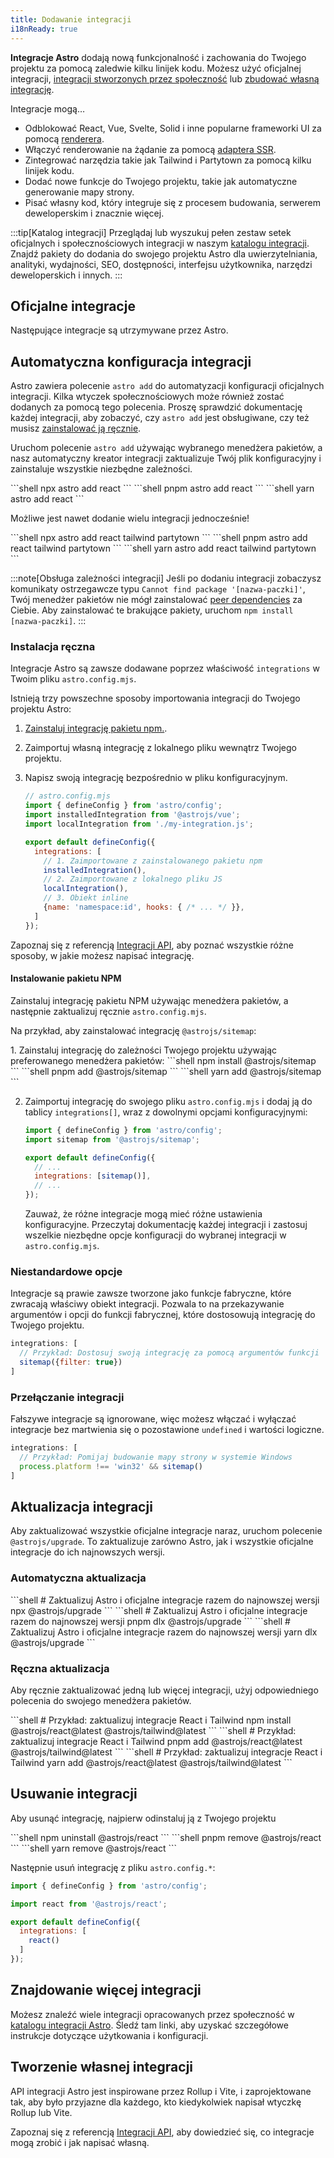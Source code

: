 ```yaml
---
title: Dodawanie integracji
i18nReady: true
---
```




**Integracje Astro** dodają nową funkcjonalność i zachowania do Twojego projektu za pomocą zaledwie kilku linijek kodu. Możesz użyć oficjalnej integracji, [integracji stworzonych przez społeczność](#znajdowanie-więcej-integracji) lub [zbudować własną integrację](#tworzenie-własnej-integracji).

Integracje mogą…

- Odblokować React, Vue, Svelte, Solid i inne popularne frameworki UI za pomocą [renderera](/pl/guides/framework-components/).
- Włączyć renderowanie na żądanie za pomocą [adaptera SSR](/pl/guides/server-side-rendering/).
- Zintegrować narzędzia takie jak Tailwind i Partytown za pomocą kilku linijek kodu.
- Dodać nowe funkcje do Twojego projektu, takie jak automatyczne generowanie mapy strony.
- Pisać własny kod, który integruje się z procesem budowania, serwerem deweloperskim i znacznie więcej.

:::tip[Katalog integracji]
Przeglądaj lub wyszukuj pełen zestaw setek oficjalnych i społecznościowych integracji w naszym [katalogu integracji](https://astro.build/integrations/). Znajdź pakiety do dodania do swojego projektu Astro dla uwierzytelniania, analityki, wydajności, SEO, dostępności, interfejsu użytkownika, narzędzi deweloperskich i innych.
:::

## Oficjalne integracje

Następujące integracje są utrzymywane przez Astro.

<IntegrationsNav />

## Automatyczna konfiguracja integracji

Astro zawiera polecenie `astro add` do automatyzacji konfiguracji oficjalnych integracji. Kilka wtyczek społecznościowych może również zostać dodanych za pomocą tego polecenia. Proszę sprawdzić dokumentację każdej integracji, aby zobaczyć, czy `astro add` jest obsługiwane, czy też musisz [zainstalować ją ręcznie](#instalacja-ręczna).

Uruchom polecenie `astro add` używając wybranego menedżera pakietów, a nasz automatyczny kreator integracji zaktualizuje Twój plik konfiguracyjny i zainstaluje wszystkie niezbędne zależności.

<PackageManagerTabs>
  <Fragment slot="npm">
  ```shell
  npx astro add react
  ```
  </Fragment>
  <Fragment slot="pnpm">
  ```shell
  pnpm astro add react
  ```
  </Fragment>
  <Fragment slot="yarn">
  ```shell
  yarn astro add react
  ```
  </Fragment>
</PackageManagerTabs>

Możliwe jest nawet dodanie wielu integracji jednocześnie!

<PackageManagerTabs>
  <Fragment slot="npm">
  ```shell
  npx astro add react tailwind partytown
  ```
  </Fragment>
  <Fragment slot="pnpm">
  ```shell
  pnpm astro add react tailwind partytown
  ```
  </Fragment>
  <Fragment slot="yarn">
  ```shell
  yarn astro add react tailwind partytown
  ```
  </Fragment>
</PackageManagerTabs>

:::note[Obsługa zależności integracji]
Jeśli po dodaniu integracji zobaczysz komunikaty ostrzegawcze typu `Cannot find package '[nazwa-paczki]'`, Twój menedżer pakietów nie mógł zainstalować [peer dependencies](https://nodejs.org/en/blog/npm/peer-dependencies/) za Ciebie. Aby zainstalować te brakujące pakiety, uruchom `npm install [nazwa-paczki]`.
:::

### Instalacja ręczna

Integracje Astro są zawsze dodawane poprzez właściwość `integrations` w Twoim pliku `astro.config.mjs`.

Istnieją trzy powszechne sposoby importowania integracji do Twojego projektu Astro:
1. [Zainstaluj integrację pakietu npm.](#instalowanie-pakietu-NPM).
2. Zaimportuj własną integrację z lokalnego pliku wewnątrz Twojego projektu.
3. Napisz swoją integrację bezpośrednio w pliku konfiguracyjnym.

    ```js
    // astro.config.mjs
    import { defineConfig } from 'astro/config';
    import installedIntegration from '@astrojs/vue';
    import localIntegration from './my-integration.js';

    export default defineConfig({
      integrations: [
        // 1. Zaimportowane z zainstalowanego pakietu npm
        installedIntegration(),
        // 2. Zaimportowane z lokalnego pliku JS
        localIntegration(),
        // 3. Obiekt inline 
        {name: 'namespace:id', hooks: { /* ... */ }},
      ]
    });
    ```

Zapoznaj się z referencją [Integracji API](/pl/reference/integrations-reference/), aby poznać wszystkie różne sposoby, w jakie możesz napisać integrację.

#### Instalowanie pakietu NPM

Zainstaluj integrację pakietu NPM używając menedżera pakietów, a następnie zaktualizuj ręcznie `astro.config.mjs`.

Na przykład, aby zainstalować integrację `@astrojs/sitemap`:

<Steps>
1. Zainstaluj integrację do zależności Twojego projektu używając preferowanego menedżera pakietów:

   <PackageManagerTabs>
     <Fragment slot="npm">
     ```shell
     npm install @astrojs/sitemap
     ```
     </Fragment>
     <Fragment slot="pnpm">
     ```shell
     pnpm add @astrojs/sitemap
     ```
     </Fragment>
     <Fragment slot="yarn">
     ```shell
     yarn add @astrojs/sitemap
     ```
     </Fragment>
   </PackageManagerTabs>

2. Zaimportuj integrację do swojego pliku `astro.config.mjs` i dodaj ją do tablicy `integrations[]`, wraz z dowolnymi opcjami konfiguracyjnymi:

    ```js title="astro.config.mjs" ins={2} ins="sitemap()"
    import { defineConfig } from 'astro/config';
    import sitemap from '@astrojs/sitemap';

    export default defineConfig({
      // ...
      integrations: [sitemap()],
      // ...
    });
    ```

    Zauważ, że różne integracje mogą mieć różne ustawienia konfiguracyjne. Przeczytaj dokumentację każdej integracji i zastosuj wszelkie niezbędne opcje konfiguracji do wybranej integracji w `astro.config.mjs`.
</Steps>

### Niestandardowe opcje

Integracje są prawie zawsze tworzone jako funkcje fabryczne, które zwracają właściwy obiekt integracji. Pozwala to na przekazywanie argumentów i opcji do funkcji fabrycznej, które dostosowują integrację do Twojego projektu.

```js
integrations: [
  // Przykład: Dostosuj swoją integrację za pomocą argumentów funkcji
  sitemap({filter: true})
]
```

### Przełączanie integracji

Fałszywe integracje są ignorowane, więc możesz włączać i wyłączać integracje bez martwienia się o pozostawione `undefined` i wartości logiczne.

```js
integrations: [
  // Przykład: Pomijaj budowanie mapy strony w systemie Windows
  process.platform !== 'win32' && sitemap()
]
```

## Aktualizacja integracji

Aby zaktualizować wszystkie oficjalne integracje naraz, uruchom polecenie `@astrojs/upgrade`. To zaktualizuje zarówno Astro, jak i wszystkie oficjalne integracje do ich najnowszych wersji.

### Automatyczna aktualizacja

<PackageManagerTabs>
  <Fragment slot="npm">
  ```shell
  # Zaktualizuj Astro i oficjalne integracje razem do najnowszej wersji
  npx @astrojs/upgrade
  ```
  </Fragment>
  <Fragment slot="pnpm">
  ```shell
  # Zaktualizuj Astro i oficjalne integracje razem do najnowszej wersji
  pnpm dlx @astrojs/upgrade
  ```
  </Fragment>
  <Fragment slot="yarn">
  ```shell
  # Zaktualizuj Astro i oficjalne integracje razem do najnowszej wersji
  yarn dlx @astrojs/upgrade
  ```
  </Fragment>
</PackageManagerTabs>

### Ręczna aktualizacja

Aby ręcznie zaktualizować jedną lub więcej integracji, użyj odpowiedniego polecenia do swojego menedżera pakietów.

<PackageManagerTabs>
  <Fragment slot="npm">
  ```shell
  # Przykład: zaktualizuj integracje React i Tailwind
  npm install @astrojs/react@latest @astrojs/tailwind@latest
  ```
  </Fragment>
  <Fragment slot="pnpm">
  ```shell
  # Przykład: zaktualizuj integracje React i Tailwind
  pnpm add @astrojs/react@latest @astrojs/tailwind@latest
  ```
  </Fragment>
  <Fragment slot="yarn">
  ```shell
  # Przykład: zaktualizuj integracje React i Tailwind
  yarn add @astrojs/react@latest @astrojs/tailwind@latest
  ```
  </Fragment>
</PackageManagerTabs>

## Usuwanie integracji

Aby usunąć integrację, najpierw odinstaluj ją z Twojego projektu

<PackageManagerTabs>
  <Fragment slot="npm">
  ```shell
  npm uninstall @astrojs/react
  ```
  </Fragment>
  <Fragment slot="pnpm">
  ```shell
  pnpm remove @astrojs/react
  ```
  </Fragment>
  <Fragment slot="yarn">
  ```shell
  yarn remove @astrojs/react
  ```
  </Fragment>
</PackageManagerTabs>

Następnie usuń integrację z pliku `astro.config.*`:

```js title="astro.config.mjs" del={3,7}
import { defineConfig } from 'astro/config';

import react from '@astrojs/react';

export default defineConfig({
  integrations: [
    react()
  ]
});
```

## Znajdowanie więcej integracji

Możesz znaleźć wiele integracji opracowanych przez społeczność w [ katalogu integracji Astro](https://astro.build/integrations/). Śledź tam linki, aby uzyskać szczegółowe instrukcje dotyczące użytkowania i konfiguracji.

## Tworzenie własnej integracji

API integracji Astro jest inspirowane przez Rollup i Vite, i zaprojektowane tak, aby było przyjazne dla każdego, kto kiedykolwiek napisał wtyczkę Rollup lub Vite.

Zapoznaj się z referencją [Integracji API](/pl/reference/integrations-reference/), aby dowiedzieć się, co integracje mogą zrobić i jak napisać własną.

